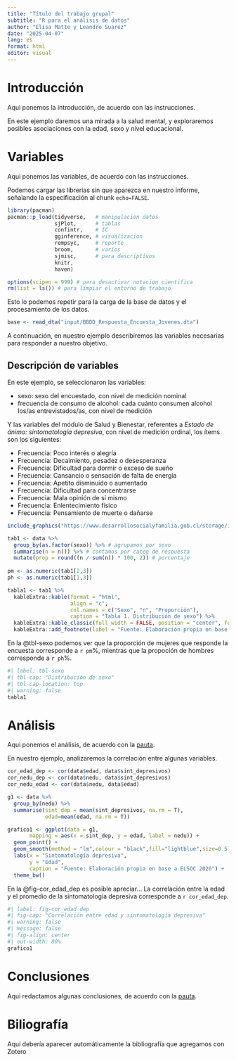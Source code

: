 ```yaml
---
title: "Título del trabajo grupal"
subtitle: "R para el análisis de datos"
author: "Elisa Matte y Leandro Suarez"
date: "2025-04-07"
lang: es
format: html
editor: visual
---
```


# Introducción

Aqui ponemos la introducción, de acuerdo con las instrucciones.

En este ejemplo daremos una mirada a la salud mental, y exploraremos posibles asociaciones con la edad, sexo y nivel educacional.

# Variables

Aqui ponemos las variables, de acuerdo con las instrucciones.

Podemos cargar las librerías sin que aparezca en nuestro informe, señalando la especificación al chunk `echo=FALSE`.

```r
library(pacman)
pacman::p_load(tidyverse,   # manipulacion datos
               sjPlot,      # tablas
               confintr,    # IC
               gginference, # visualizacion 
               rempsyc,     # reporte
               broom,       # varios
               sjmisc,      # para descriptivos 
               knitr,
               haven)            

options(scipen = 999) # para desactivar notacion cientifica
rm(list = ls()) # para limpiar el entorno de trabajo
```

Esto lo podemos repetir para la carga de la base de datos y el procesamiento de los datos.

```r
base <- read_dta("input/BBDD_Respuesta_Encuesta_Jovenes.dta") 
```

A continuación, en nuestro ejemplo describiremos las variables necesarias para responder a nuestro objetivo.

## Descripción de variables

En este ejemplo, se seleccionaron las variables:

-   sexo: sexo del encuestado, con nivel de medición nominal
-   frecuencia de consumo de alcohol: cada cuánto consumen alcohol los/as entrevistados/as, con nivel de medición

Y las variables del módulo de Salud y Bienestar, referentes a *Estado de ánimo: sintomatología depresiva*, con nivel de medición ordinal, los ítems son los siguientes:

-   Frecuencia: Poco interés o alegría
-   Frecuencia: Decaimiento, pesadez o desesperanza
-   Frecuencia: Dificultad para dormir o exceso de sueño
-   Frecuencia: Cansancio o sensación de falta de energía
-   Frecuencia: Apetito disminuido o aumentado
-   Frecuencia: Dificultad para concentrarse
-   Frecuencia: Mala opinión de sí mismo
-   Frecuencia: Enlentecimiento físico
-   Frecuencia: Pensamiento de muerte o dañarse

```r
include_graphics("https://www.desarrollosocialyfamilia.gob.cl/storage/image/banner-saludmental.png")
```

```r
tab1 <- data %>%
  group_by(as.factor(sexo)) %>% # agrupamos por sexo
  summarise(n = n()) %>% # contamos por categ de respuesta
  mutate(prop = round((n / sum(n)) * 100, 2)) # porcentaje
 
pm <- as.numeric(tab1[2,3])
ph <- as.numeric(tab1[1,3])

tabla1 <- tab1 %>% 
  kableExtra::kable(format = "html",
                    align = "c",
                    col.names = c("Sexo", "n", "Proporción"),
                    caption = "Tabla 1. Distribución de sexo") %>% 
  kableExtra::kable_classic(full_width = FALSE, position = "center", font_size = 14) %>% 
  kableExtra::add_footnote(label = "Fuente: Elaboración propia en base a ELSOC 2016.")
```

En la @tbl-sexo podemos ver que la proporción de mujeres que responde la encuesta corresponde a `r pm`%, mientras que la propoción de hombres corresponde a `r ph`%.

```r
#| label: tbl-sexo
#| tbl-cap: "Distribución de sexo"
#| tbl-cap-location: top
#| warning: false
tabla1
```

# Análisis

Aqui ponemos el análisis, de acuerdo con la [pauta](https://correlacional.netlify.app/trabajos).

En nuestro ejemplo, analizaremos la correlación entre algunas variables.

```r
cor_edad_dep <- cor(data$edad, data$sint_depresivos)
cor_nedu_dep <- cor(data$nedu, data$sint_depresivos)
cor_nedu_edad <- cor(data$nedu, data$edad)
```

```r
g1 <- data %>% 
  group_by(nedu) %>% 
  summarise(sint_dep = mean(sint_depresivos, na.rm = T),
            edad=mean(edad, na.rm = T))

grafico1 <- ggplot(data = g1,
       mapping = aes(x = sint_dep, y = edad, label = nedu)) +
  geom_point() +
  geom_smooth(method = "lm",colour = "black",fill="lightblue",size=0.5) + 
  labs(x = "Sintomatología depresiva",
       y = "Edad",
       caption = "Fuente: Elaboración propia en base a ELSOC 2026") +
  theme_bw()

```

En la @fig-cor_edad_dep es posible apreciar... La correlación entre la edad y el promedio de la sintomatología depresiva corresponde a `r cor_edad_dep`.

```r
#| label: fig-cor_edad_dep
#| fig-cap: "Correlación entre edad y sintomatología depresiva"
#| warning: false
#| message: false
#| fig-align: center
#| out-width: 80%
grafico1
```

# Conclusiones

Aqui redactamos algunas conclusiones, de acuerdo con la [pauta](https://correlacional.netlify.app/trabajos).

# Biliografía

Aquí debería aparecer automáticamente la bibliografía que agregamos con Zotero
